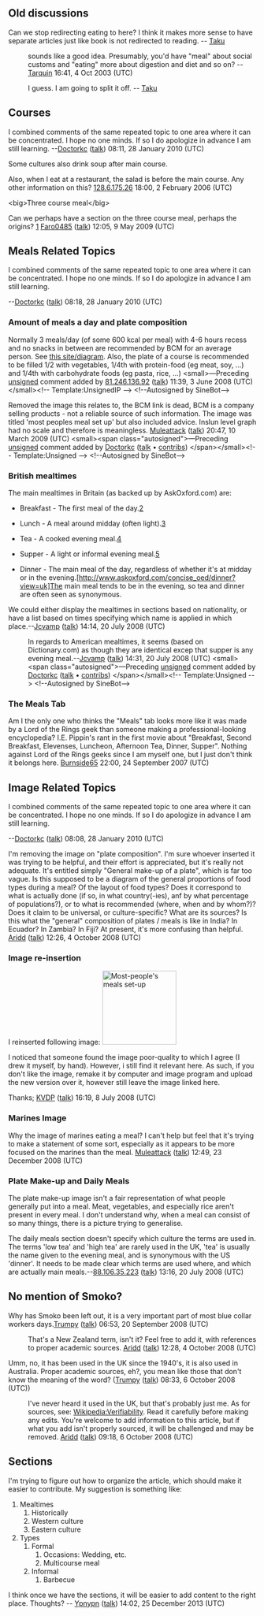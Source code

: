 <article id="334550" title=Talk:Meal>
	<talkpage id="334550" title="Talk:Meal">
{{Former TAFI|date=1 July 2013}}
{{Former TAFI|date=23 December 2013}}
{{Vital article|level=4|topic=Life|class=Start}}
{{WikiProject Food and drink|class=start|importance=top}}
{{WikiProject Breakfast|class=start|importance=top}}

== Old discussions ==
Can we stop redirecting eating to here? I think it makes more sense to have separate articles just like book is not redirected to reading. -- [[User:TakuyaMurata|Taku]]

: sounds like a good idea. Presumably, you'd have &quot;meal&quot; about social customs and &quot;eating&quot; more about digestion and diet and so on? -- [[User:Tarquin|Tarquin]] 16:41, 4 Oct 2003 (UTC)

: I guess. I am going to split it off. -- [[User:TakuyaMurata|Taku]]

== Courses ==

I combined comments of the same repeated topic to one area where it can be concentrated. I hope no one minds. If so I do apologize in advance I am still learning. 
--[[User:Doctorkc|Doctorkc]] ([[User talk:Doctorkc|talk]]) 08:11, 28 January 2010 (UTC)

Some cultures also drink soup after main course. 

Also, when I eat at a restaurant, the salad is before the main course. Any other information on this? [[User:128.6.175.26|128.6.175.26]] 18:00, 2 February 2006 (UTC)

&lt;big&gt;Three course meal&lt;/big&gt; 

Can we perhaps have a section on the three course meal, perhaps the origins? [http://en.wikipedia.org/wiki/Ziryab#Cuisine] [[User:Faro0485|Faro0485]] ([[User talk:Faro0485|talk]]) 12:05, 9 May 2009 (UTC)

== Meals Related Topics ==

I combined comments of the same repeated topic to one area where it can be concentrated. I hope no one minds. If so I do apologize in advance I am still learning. 

--[[User:Doctorkc|Doctorkc]] ([[User talk:Doctorkc|talk]]) 08:18, 28 January 2010 (UTC)


=== Amount of meals a day and plate composition ===
Normally 3 meals/day (of some 600 kcal per meal) with 4-6 hours recess and no snacks in between are recommended by BCM for an average person. See [http://www.bcminfo.be/precon2/ this site/diagram]. Also, the plate of a course is recommended to be filled 1/2 with vegetables, 1/4th with protein-food (eg meat, soy, ...) and 1/4th with carbohydrate foods (eg pasta, rice, ...)  &lt;small&gt;—Preceding [[Wikipedia:Signatures|unsigned]] comment added by [[Special:Contributions/81.246.136.92|81.246.136.92]] ([[User talk:81.246.136.92|talk]]) 11:39, 3 June 2008 (UTC)&lt;/small&gt;&lt;!-- Template:UnsignedIP --&gt; &lt;!--Autosigned by SineBot--&gt;

Removed the image this relates to, the BCM link is dead, BCM is a company selling products - not a reliable source of such information. The image was titled 'most peoples meal set up' but also included advice. Inslun level graph had no scale and therefore is meaningless. [[User:Muleattack|Muleattack]] ([[User talk:Muleattack|talk]]) 20:47, 10 March 2009 (UTC)  &lt;small&gt;&lt;span class=&quot;autosigned&quot;&gt;—Preceding [[Wikipedia:Signatures|unsigned]] comment added by [[User:Doctorkc|Doctorkc]] ([[User talk:Doctorkc|talk]] • [[Special:Contributions/Doctorkc|contribs]]) &lt;/span&gt;&lt;/small&gt;&lt;!-- Template:Unsigned --&gt; &lt;!--Autosigned by SineBot--&gt;

=== British mealtimes ===

The main mealtimes in Britain (as backed up by AskOxford.com) are:

* Breakfast - The first meal of the day.[http://www.askoxford.com/concise_oed/breakfast?view=uk]

* Lunch - A meal around midday (often light).[http://www.askoxford.com/concise_oed/lunch?view=uk]

* Tea - A cooked evening meal.[http://www.askoxford.com/concise_oed/tea?view=uk]

* Supper - A light or informal evening meal.[http://www.askoxford.com/concise_oed/supper?view=uk]

* Dinner - The main meal of the day, regardless of whether it's at midday or in the evening.[http://www.askoxford.com/concise_oed/dinner?view=uk]The main meal tends to be in the evening, so tea and dinner are often seen as synonymous.

We could either display the mealtimes in sections based on nationality, or have a list based on times specifying which name is applied in which place.--[[User:Jcvamp|Jcvamp]] ([[User talk:Jcvamp|talk]]) 14:14, 20 July 2008 (UTC)

:In regards to American mealtimes, it seems (based on Dictionary.com) as though they are identical excep that supper is any evening meal.--[[User:Jcvamp|Jcvamp]] ([[User talk:Jcvamp|talk]]) 14:31, 20 July 2008 (UTC)  &lt;small&gt;&lt;span class=&quot;autosigned&quot;&gt;—Preceding [[Wikipedia:Signatures|unsigned]] comment added by [[User:Doctorkc|Doctorkc]] ([[User talk:Doctorkc|talk]] • [[Special:Contributions/Doctorkc|contribs]]) &lt;/span&gt;&lt;/small&gt;&lt;!-- Template:Unsigned --&gt; &lt;!--Autosigned by SineBot--&gt;

=== The Meals Tab ===

Am I the only one who thinks the &quot;Meals&quot; tab looks more like it was made by a Lord of the Rings geek than someone making a professional-looking encyclopedia? I.E. Pippin's rant in the first movie about &quot;Breakfast, Second Breakfast, Elevenses, Luncheon, Afternoon Tea, Dinner, Supper&quot;.  Nothing against Lord of the Rings geeks since I am myself one, but I just don't think it belongs here. [[User:Burnside65|Burnside65]] 22:00, 24 September 2007 (UTC)

== Image Related Topics==

I combined comments of the same repeated topic to one area where it can be concentrated. I hope no one minds. If so I do apologize in advance I am still learning. 

--[[User:Doctorkc|Doctorkc]] ([[User talk:Doctorkc|talk]]) 08:08, 28 January 2010 (UTC)

I'm removing the image on &quot;plate composition&quot;. I'm sure whoever inserted it was trying to be helpful, and their effort is appreciated, but it's really not adequate. It's entitled simply &quot;General make-up of a plate&quot;, which is far too vague. Is this supposed to be a diagram of the general proportions of food types during a meal? Of the layout of food types? Does it correspond to what is actually done (if so, in what country(-ies), anf by what percentage of populations?), or to what is recommended (where, when and by whom?)? Does it claim to be universal, or culture-specific? What are its sources? Is this what the &quot;general&quot; composition of plates / meals is like in India? In Ecuador? In Zambia? In Fiji? At present, it's more confusing than helpful. [[User:Aridd|Aridd]] ([[User talk:Aridd|talk]]) 12:26, 4 October 2008 (UTC)

=== Image re-insertion ===

I reinserted following image:
[[Image:Meal times.JPG|thumb|150px|right|Most-people's meals set-up]]

I noticed that someone found the image poor-quality to which I agree (I drew it myself, by hand). However, i still find it relevant here. As such, if you don't like the image, remake it by computer and image program and upload the new version over it, however still leave the image linked here.

Thanks;
[[User:KVDP|KVDP]] ([[User talk:KVDP|talk]]) 16:19, 8 July 2008 (UTC)

=== Marines Image ===

Why the image of marines eating a meal? I can't help but feel that it's trying to make a statement of some sort, especially as it appears to be more focused on the marines than the meal. [[User:Muleattack|Muleattack]] ([[User talk:Muleattack|talk]]) 12:49, 23 December 2008 (UTC)  

=== Plate Make-up and Daily Meals ===

The plate make-up image isn't a fair representation of what people generally put into a meal. Meat, vegetables, and especially rice aren't present in every meal. I don't understand why, when a meal can consist of so many things, there is a picture trying to generalise.

The daily meals section doesn't specify which culture the terms are used in. The terms 'low tea' and 'high tea' are rarely used in the UK, 'tea' is usually the name given to the evening meal, and is synonymous with the US 'dinner'. It needs to be made clear which terms are used where, and which are actually main meals.--[[Special:Contributions/88.106.35.223|88.106.35.223]] ([[User talk:88.106.35.223|talk]]) 13:16, 20 July 2008 (UTC)

==No mention of Smoko?==

Why has Smoko been left out, it is a very important part of most blue collar workers days.[[User:Trumpy|Trumpy]] ([[User talk:Trumpy|talk]]) 06:53, 20 September 2008 (UTC)

:That's a New Zealand term, isn't it? Feel free to add it, with references to proper academic sources. [[User:Aridd|Aridd]] ([[User talk:Aridd|talk]]) 12:28, 4 October 2008 (UTC)

Umm, no, it has been used in the UK since the 1940's, it is also used in Australia.
Proper academic sources, eh?, you mean like those that don't know the meaning of the word? ([[User:Trumpy|Trumpy]] ([[User talk:Trumpy|talk]]) 08:33, 6 October 2008 (UTC))

:I've never heard it used in the UK, but that's probably just me. As for sources, see: [[Wikipedia:Verifiability]]. Read it carefully before making any edits. You're welcome to add information to this article, but if what you add isn't properly sourced, it will be challenged and may be removed. [[User:Aridd|Aridd]] ([[User talk:Aridd|talk]]) 09:18, 6 October 2008 (UTC)

== Sections ==

I'm trying to figure out how to organize the article, which should make it easier to contribute. My suggestion is something like:
#Mealtimes
##Historically
##Western culture
##Eastern culture
#Types
##Formal
###Occasions: Wedding, etc.
###Multicourse meal
##Informal
###Barbecue

I think once we have the sections, it will be easier to add content to the right place. Thoughts? -- [[User:Ypnypn|Ypnypn]] ([[User talk:Ypnypn|talk]]) 14:02, 25 December 2013 (UTC)
	</talkpage>
</article>